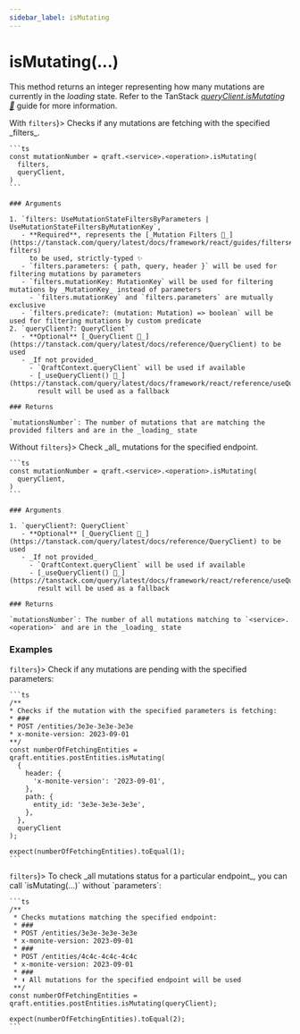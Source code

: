 ```yaml
---
sidebar_label: isMutating
---
```



# isMutating(...)

This method returns an integer representing how many mutations are currently in the _loading_ state.
Refer to the TanStack [_queryClient.isMutating 🌴_](https://tanstack.com/query/latest/docs/reference/QueryClient#queryclientismutating)
guide for more information.

<Tabs>
  <TabItem value="with-filters" label={<span style={{verticalAlign: "middle"}}>With <code>filters</code></span>}>
    Checks if any mutations are fetching with the specified _filters_.

    ```ts
    const mutationNumber = qraft.<service>.<operation>.isMutating(
      filters,
      queryClient,
    )
    ```

    ### Arguments

    1. `filters: UseMutationStateFiltersByParameters | UseMutationStateFiltersByMutationKey`,
       - **Required**, represents the [_Mutation Filters 🌴_](https://tanstack.com/query/latest/docs/framework/react/guides/filters#mutation-filters)
         to be used, strictly-typed ✨
       - `filters.parameters: { path, query, header }` will be used for filtering mutations by parameters
       - `filters.mutationKey: MutationKey` will be used for filtering mutations by _MutationKey_ instead of parameters
         - `filters.mutationKey` and `filters.parameters` are mutually exclusive
       - `filters.predicate?: (mutation: Mutation) => boolean` will be used for filtering mutations by custom predicate
    2. `queryClient?: QueryClient`
       - **Optional** [_QueryClient 🌴_](https://tanstack.com/query/latest/docs/reference/QueryClient) to be used
       - _If not provided_
         - `QraftContext.queryClient` will be used if available
         - [_useQueryClient() 🌴_](https://tanstack.com/query/latest/docs/framework/react/reference/useQueryClient)
           result will be used as a fallback

    ### Returns

    `mutationsNumber`: The number of mutations that are matching the provided filters and are in the _loading_ state

  </TabItem>
  <TabItem value="without-filters" label={<span style={{verticalAlign: "middle"}}>Without <code style={{textDecoration: 'line-through'}}>filters</code></span>}>
    Check _all_ mutations for the specified endpoint.

    ```ts
    const mutationNumber = qraft.<service>.<operation>.isMutating(
      queryClient,
    )
    ```

    ### Arguments

    1. `queryClient?: QueryClient`
       - **Optional** [_QueryClient 🌴_](https://tanstack.com/query/latest/docs/reference/QueryClient) to be used
       - _If not provided_
         - `QraftContext.queryClient` will be used if available
         - [_useQueryClient() 🌴_](https://tanstack.com/query/latest/docs/framework/react/reference/useQueryClient)
           result will be used as a fallback

    ### Returns

    `mutationsNumber`: The number of all mutations matching to `<service>.<operation>` and are in the _loading_ state
  </TabItem>
</Tabs>

### Examples

<Tabs>
  <TabItem value="with-filters" label={<span style={{verticalAlign: "middle"}}><code>filters</code></span>}>
    Check if any mutations are pending with the specified parameters:

    ```ts
    /**
    * Checks if the mutation with the specified parameters is fetching:
    * ###
    * POST /entities/3e3e-3e3e-3e3e
    * x-monite-version: 2023-09-01
    **/
    const numberOfFetchingEntities = qraft.entities.postEntities.isMutating(
      {
        header: {
          'x-monite-version': '2023-09-01',
        },
        path: {
          entity_id: '3e3e-3e3e-3e3e',
        },
      },
      queryClient
    );

    expect(numberOfFetchingEntities).toEqual(1);
    ```
  </TabItem>
  <TabItem value="without-filters" label={<span style={{verticalAlign: "middle"}}><code style={{textDecoration: 'line-through'}}>filters</code></span>}>
    To check _all mutations status for a particular endpoint_, you can call `isMutating(...)` without `parameters`:

    ```ts
    /**
     * Checks mutations matching the specified endpoint:
     * ###
     * POST /entities/3e3e-3e3e-3e3e
     * x-monite-version: 2023-09-01
     * ###
     * POST /entities/4c4c-4c4c-4c4c
     * x-monite-version: 2023-09-01
     * ###
     * ⬇︎ All mutations for the specified endpoint will be used
     **/
    const numberOfFetchingEntities = qraft.entities.postEntities.isMutating(queryClient);

    expect(numberOfFetchingEntities).toEqual(2);
    ```
  </TabItem>
</Tabs>
